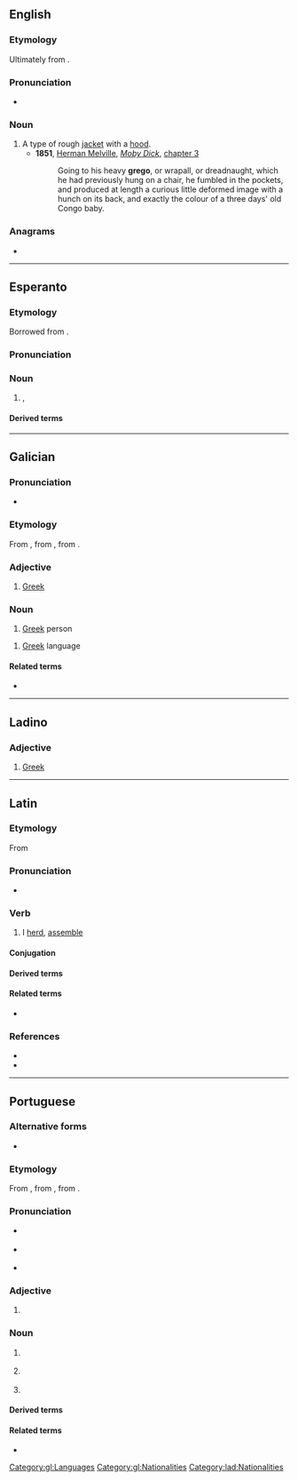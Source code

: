 {{also|Grego|grêgo}}
==English==

===Etymology===
Ultimately from {{der|en|la|Graeco||Greek}}.

===Pronunciation===
* {{a|UK}} {{IPA|en|/ˈɡɹeɪɡəʊ/}}

===Noun===
{{en-noun}}

# A type of rough [[jacket]] with a [[hood]].
#* '''1851''', [[w:Herman Melville|Herman Melville]], ''[[w:Moby Dick|Moby Dick]]'', [[s:Moby-Dick/Chapter 3|chapter 3]]
#*: Going to his heavy '''grego''', or wrapall, or dreadnaught, which he had previously hung on a chair, he fumbled in the pockets, and produced at length a curious little deformed image with a hunch on its back, and exactly the colour of a three days' old Congo baby.

===Anagrams===
* {{anagrams|en|a=eggor|Gorge|Rogge|gorge}}

----

==Esperanto==
{{wikipedia|lang=eo}}

===Etymology===
Borrowed from {{bor|eo|la|gregō|t=herd, assemble}}.

===Pronunciation===
{{eo-IPA|a=LL-Q143 (epo)-Lepticed7-grego.wav}}

===Noun===
{{eo-head}}

# {{l|en|herd}}, {{l|en|flock}}

====Derived terms====
{{der3|eo|grega|gregejo|kungregiĝi}}

{{eo 6OA}}

----

==Galician==
===Pronunciation===
* {{IPA|gl|/ɡɾeɣʊ/}}

===Etymology===
From {{inh|gl|roa-opt|grego}}, from {{inh|gl|la|graecus}}, from {{der|gl|grc|Γραικός}}.

===Adjective===
{{gl-adj|f=grega}}

# [[Greek]]

===Noun===
{{gl-noun|m|f=grega}}

# [[Greek]] person

{{gl-noun|m|-}}

# [[Greek]] language

====Related terms====
* {{l|gl|Grecia}}

[[Category:gl:Languages]]
[[Category:gl:Nationalities]]

----

==Ladino==

===Adjective===
{{lad-adj|f=grega}}

# [[Greek]]

[[Category:lad:Nationalities]]

----

==Latin==

===Etymology===
From {{m|la|grex||flock, herd}}

===Pronunciation===
* {{la-IPA|gregō}}

===Verb===
{{la-verb|1+|gregō}}

# I [[herd]], [[assemble]]

====Conjugation====
{{la-conj|1+|gregō}}

====Derived terms====
{{der3
|la|aggregō
|congregō
|sēgregō
}}

====Related terms====
* {{l|la|grex}}

===References===
* {{R:L&S}}
* {{R:Gaffiot}}

----

==Portuguese==

===Alternative forms===
* {{alter|pt|grêgo||obsolete}}

===Etymology===
From {{inh|pt|roa-opt|grego}}, from {{inh|pt|la|graecus}}, from {{der|pt|grc|Γραικός}}.

===Pronunciation===
* {{a|Portugal}} {{IPA|pt|/ˈɡɾe.ɣu/}}
* {{a|Brazil}} {{IPA|pt|/ˈɡɾe.ɡu/}}
* {{hyphenation|pt|gre|go}}

===Adjective===
{{pt-adj|greg|o}}

# {{l|en|Greek}} {{gloss|of, from or relating to Greece}}
#: {{syn|pt|helénico|greco-|q2=combining form}}

===Noun===
{{pt-noun|m|s|f=grega}}

# {{l|en|Greek}} {{gloss|person from Greece}}
# {{lb|pt|uncountable}} {{l|en|Greek}} {{gloss|Indo-European language spoken in Greece and Cyprus}}
# {{lb|pt|colloquial}} {{l|en|Greek}} {{gloss|incomprehensible speech or jargon}}

====Derived terms====
{{der3|pt|grego antigo|grego bizantino|gregos e troianos|presente de grego}}

====Related terms====
* {{l|pt|Grécia}}

{{topics|pt|Languages|Nationalities|Greece}}